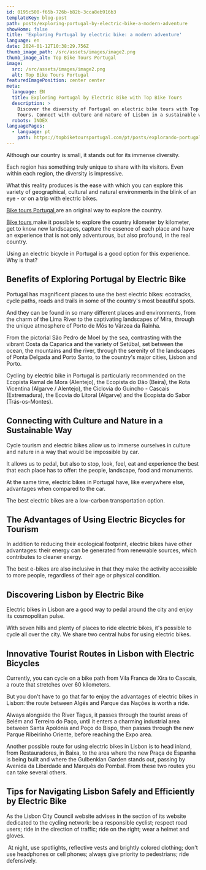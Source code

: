 ```yaml
---
id: 0195c500-f65b-726b-b82b-3cca8eb916b3
templateKey: blog-post
path: posts/exploring-portugal-by-electric-bike-a-modern-adventure
showHome: false
title: 'Exploring Portugal by electric bike: a modern adventure'
language: en
date: 2024-01-12T10:38:29.756Z
thumb_image_path: /src/assets/images/image2.png
thumb_image_alt: Top Bike Tours Portugal
image:
  src: /src/assets/images/image2.png
  alt: Top Bike Tours Portugal
featuredImagePosition: center center
meta:
  language: EN
  title: Exploring Portugal by Electric Bike with Top Bike Tours
  description: >
    Discover the diversity of Portugal on electric bike tours with Top Bike
    Tours. Connect with culture and nature of Lisbon in a sustainable way.
  robots: INDEX
languagePages:
  - language: pt
    path: https://topbiketoursportugal.com/pt/posts/explorando-portugal-de-bicicleta-eletrica-uma-aventura-moderna/
---
```


Although our country is small, it stands out for its immense diversity. 

Each region has something truly unique to share with its visitors. Even within
each region, the diversity is impressive. 

What this reality produces is the ease with which you can explore this variety
of geographical, cultural and natural environments in the blink of an eye - or
on a trip with electric bikes.

[Bike tours Portugal ](https://topbiketoursportugal.com/)are an original way to
explore the country.

[Bike tours ](https://topbiketoursportugal.com/)make it possible to explore the
country kilometer by kilometer, get to know new landscapes, capture the essence
of each place and have an experience that is not only adventurous, but also
profound, in the real country.

Using an electric bicycle in Portugal is a good option for this experience. Why
is that?

## Benefits of Exploring Portugal by Electric Bike

Portugal has magnificent places to use the best electric bikes: ecotracks, cycle
paths, roads and trails in some of the country's most beautiful spots. 

And they can be found in so many different places and environments, from the
charm of the Lima River to the captivating landscapes of Mira, through the
unique atmosphere of Porto de Mós to Várzea da Rainha. 

From the pictorial São Pedro de Moel by the sea, contrasting with the vibrant
Costa da Caparica and the variety of Setúbal, set between the ocean, the
mountains and the river, through the serenity of the landscapes of Ponta Delgada
and Porto Santo, to the country's major cities, Lisbon and Porto.

Cycling by electric bike in Portugal is particularly recommended on the Ecopista
Ramal de Mora (Alentejo), the Ecopista do Dão (Beira), the Rota Vicentina
(Algarve / Alentejo), the Ciclovia do Guincho - Cascais (Extremadura), the
Ecovia do Litoral (Algarve) and the Ecopista do Sabor (Trás-os-Montes).

## Connecting with Culture and Nature in a Sustainable Way

Cycle tourism and electric bikes allow us to immerse ourselves in culture and
nature in a way that would be impossible by car. 

It allows us to pedal, but also to stop, look, feel, eat and experience the best
that each place has to offer: the people, landscape, food and monuments. 

At the same time, electric bikes in Portugal have, like everywhere else,
advantages when compared to the car. 

The best electric bikes are a low-carbon transportation option.

## The Advantages of Using Electric Bicycles for Tourism

In addition to reducing their ecological footprint, electric bikes have other
advantages: their energy can be generated from renewable sources, which
contributes to cleaner energy. 

The best e-bikes are also inclusive in that they make the activity accessible to
more people, regardless of their age or physical condition.

## Discovering Lisbon by Electric Bike

Electric bikes in Lisbon are a good way to pedal around the city and enjoy its
cosmopolitan pulse. 

With seven hills and plenty of places to ride electric bikes, it's possible to
cycle all over the city. We share two central hubs for using electric bikes.

## Innovative Tourist Routes in Lisbon with Electric Bicycles

Currently, you can cycle on a bike path from Vila Franca de Xira to Cascais, a
route that stretches over 60 kilometers. 

But you don't have to go that far to enjoy the advantages of electric bikes in
Lisbon: the route between Algés and Parque das Nações is worth a ride. 

Always alongside the River Tagus, it passes through the tourist areas of Belém
and Terreiro do Paço, until it enters a charming industrial area between Santa
Apolónia and Poço do Bispo, then passes through the new Parque Ribeirinho
Oriente, before reaching the Expo area.

Another possible route for using electric bikes in Lisbon is to head inland,
from Restauradores, in Baixa, to the area where the new Praça de Espanha is
being built and where the Gulbenkian Garden stands out, passing by Avenida da
Liberdade and Marquês do Pombal. From these two routes you can take several
others.

## Tips for Navigating Lisbon Safely and Efficiently by Electric Bike

As the Lisbon City Council website advises in the section of its website
dedicated to the cycling network: be a responsible cyclist; respect road users;
ride in the direction of traffic; ride on the right; wear a helmet and gloves.

 At night, use spotlights, reflective vests and brightly colored clothing; don't
use headphones or cell phones; always give priority to pedestrians; ride
defensively.
